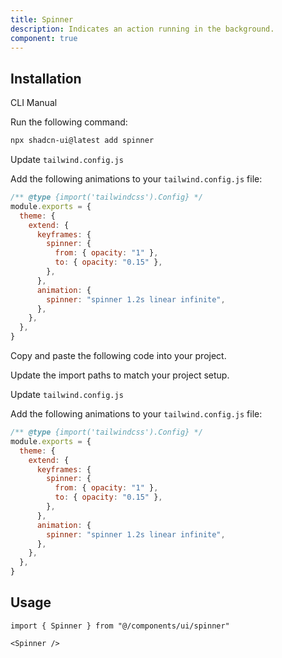 ```yaml
---
title: Spinner
description: Indicates an action running in the background.
component: true
---
```


<ComponentPreview name="spinner-demo" />

## Installation

<Tabs defaultValue="cli">

<TabsList>
  <TabsTrigger value="cli">CLI</TabsTrigger>
  <TabsTrigger value="manual">Manual</TabsTrigger>
</TabsList>

<TabsContent value="cli">

<Steps>

<Step>Run the following command:</Step>

```bash
npx shadcn-ui@latest add spinner
```

<Step>Update `tailwind.config.js`</Step>

Add the following animations to your `tailwind.config.js` file:

```js title="tailwind.config.js" {5-13}
/** @type {import('tailwindcss').Config} */
module.exports = {
  theme: {
    extend: {
      keyframes: {
        spinner: {
          from: { opacity: "1" },
          to: { opacity: "0.15" },
        },
      },
      animation: {
        spinner: "spinner 1.2s linear infinite",
      },
    },
  },
}
```

</Steps>

</TabsContent>

<TabsContent value="manual">

<Steps>

<Step>Copy and paste the following code into your project.</Step>

<ComponentSource name="spinner" />

<Step>Update the import paths to match your project setup.</Step>

<Step>Update `tailwind.config.js`</Step>

Add the following animations to your `tailwind.config.js` file:

```js title="tailwind.config.js" {5-13}
/** @type {import('tailwindcss').Config} */
module.exports = {
  theme: {
    extend: {
      keyframes: {
        spinner: {
          from: { opacity: "1" },
          to: { opacity: "0.15" },
        },
      },
      animation: {
        spinner: "spinner 1.2s linear infinite",
      },
    },
  },
}
```

</Steps>

</TabsContent>

</Tabs>

## Usage

```tsx
import { Spinner } from "@/components/ui/spinner"
```

```tsx
<Spinner />
```
